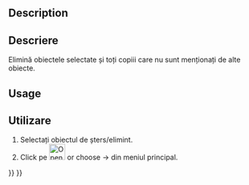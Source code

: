 <languages/>

<div lang="en" dir="ltr" class="mw-content-ltr">
{{Docnav
|[[OpenSCAD_ReplaceObject|Replace Object]]
|[[OpenSCAD_RefineShapeFeature|Refine Shape Feature]]
|[[OpenSCAD_Workbench|OpenSCAD]]
|IconL=OpenSCAD_ReplaceObject.svg
|IconR=OpenSCAD_RefineShapeFeature.svg
|IconC=Workbench_OpenSCAD.svg
}}
</div>

<div class="mw-translate-fuzzy">
{{GuiCommand|Name=OpenSCAD RemoveSubtree‏‎ |MenuLocation=OpenSCAD → RemoveSubtree||Workbenches=[[OpenSCAD Workbench|OpenSCAD]]|Shortcut=none|SeeAlso=---}}
</div>

<div lang="en" dir="ltr" class="mw-content-ltr">
==Description==
</div> 

<div class="mw-translate-fuzzy">
==Descriere==
Elimină obiectele selectate și toți copiii care nu sunt menționați de alte obiecte.
</div>

<div lang="en" dir="ltr" class="mw-content-ltr">
==Usage==
</div> 

<div class="mw-translate-fuzzy">
==Utilizare==
# Selectați obiectul de șters/elimint.
# Click pe [[Image:OpenSCAD_RemoveSubtree.png|32px]] or choose {{KEY| OpenSCAD}}  →  {{KEY|[[Image:OpenSCAD_RemoveSubtree.png|32px]] Remove Objects and their children}}  din meniul principal.
</div>


<div lang="en" dir="ltr" class="mw-content-ltr">
{{Docnav
|[[OpenSCAD_ReplaceObject|Replace Object]]
|[[OpenSCAD_RefineShapeFeature|Refine Shape Feature]]
|[[OpenSCAD_Workbench|OpenSCAD]]
|IconL=OpenSCAD_ReplaceObject.svg
|IconR=OpenSCAD_RefineShapeFeature.svg
|IconC=Workbench_OpenSCAD.svg
}}
</div>

{{OpenSCAD_Tools_navi{{#translation:}}}}
{{Userdocnavi{{#translation:}}}}